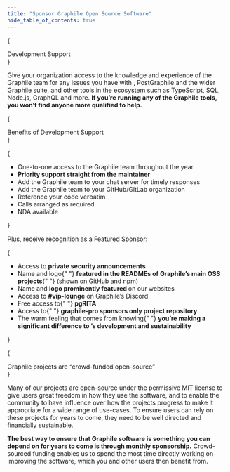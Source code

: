 ```yaml
---
title: "Sponsor Graphile Open Source Software"
hide_table_of_contents: true
---
```




{

<div className={styles.mainSectionInstructionContainer}>
  <div className={styles.instructionSponsor}>Development Support</div>
</div>
}

Give your organization access to the knowledge and experience of
the Graphile team for any issues you have with <Grafast />, PostGraphile and
the wider Graphile suite, and other tools in the ecosystem such as TypeScript,
SQL, Node.js, GraphQL and more. <strong>If you’re running any of the Graphile tools, you
won’t find anyone more qualified to help.</strong>

<TierPlusList />

{

<div className={styles.mainSectionInstructionContainer}>
  <div className={styles.instructionSponsor}>
    Benefits of Development Support
  </div>
</div>
}

{

<ul>
  <li>One-to-one access to the Graphile team throughout the year </li>
  <li>
    <strong>Priority support straight from the maintainer</strong>
  </li>
  <li>Add the Graphile team to your chat server for timely responses</li>
  <li>Add the Graphile team to your GitHub/GitLab organization</li>
  <li>Reference your code verbatim</li>
  <li>Calls arranged as required</li>
  <li>NDA available</li>
</ul>
}

Plus, receive recognition as a Featured Sponsor:

{

<ul>
  <li>
    Access to <strong>private security announcements</strong>
  </li>
  <li>
   Name and logo{" "}
    <strong>featured in the READMEs of Graphile’s main OSS projects</strong>{" "}
    (shown on GitHub and npm)
  </li>
  <li>
    Name and <strong>logo prominently featured </strong>on our
    websites
  </li>
  <li>
    Access to <strong>#vip-lounge</strong> on Graphile’s Discord
  </li>
  <li>
    Free access to{" "}
    <strong>
      <Link to="https://pgrita.com">pgRITA</Link>
    </strong>
  </li>

  <li>
    Access to{" "}
    <Link to="https://github.com/graphile-pro">
      <strong>graphile-pro sponsors only project repository</strong>
    </Link>
  </li>
  <li>
    The warm feeling that comes from knowing{" "}
    <strong>
      you’re making a significant difference to <Grafast />’s development
      and sustainability
    </strong>
  </li>
</ul>
}

<TierPlusButtons />

{

<div className={styles.mainSectionInstructionContainer}>
  <div className={styles.instructionSponsor}>
    Graphile projects are &ldquo;crowd-funded open-source&rdquo;
  </div>
</div>
}

Many of our projects are open-source under the permissive MIT license to give users great freedom in how they use
the software, and to enable the community to have influence over how the projects
progress to make it appropriate for a wide range of use-cases. To ensure users can
rely on these projects for years to come, they need to be well directed and
financially sustainable.

**The best way to ensure that Graphile software is something you can depend on for
years to come is through monthly sponsorship.** Crowd-sourced funding enables us to
spend the most time directly working on improving the software, which you and other
users then benefit from.
